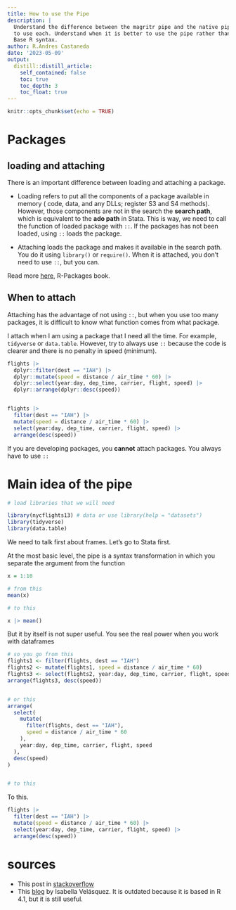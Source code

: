 ```yaml
---
title: How to use the Pipe
description: |
  Understand the difference between the magritr pipe and the native pipe, and when 
  to use each. Understand when it is better to use the pipe rather than regular 
  Base R syntax. 
author: R.Andres Castaneda
date: '2023-05-09'
output:
  distill::distill_article:
    self_contained: false
    toc: true
    toc_depth: 3
    toc_float: true
---
```


```r
knitr::opts_chunk$set(echo = TRUE)

```

# Packages

## loading and attaching

There is an important difference between loading and attaching a package.

-   Loading refers to put all the components of a package available in memory ( code, data, and any DLLs; register S3 and S4 methods). However, those components are not in the search the **search path**, which is equivalent to the **ado path** in Stata. This is way, we need to call the function of loaded package with `::`. If the packages has not been loaded, using `::` loads the package.

-   Attaching loads the package and makes it available in the search path. You do it using `library()` or `require()`. When it is attached, you don't need to use `::`, but you can.

Read more [here](https://r-pkgs.org/dependencies-mindset-background.html#sec-dependencies-attach-vs-load), R-Packages book.

## When to attach

Attaching has the advantage of not using `::`, but when you use too many packages, it is difficult to know what function comes from what package.

I attach when I am using a package that I need all the time. For example, `tidyverse` or `data.table`. However, try to always use `::` because the code is clearer and there is no penalty in speed (minimum).

```r
flights |> 
  dplyr::filter(dest == "IAH") |> 
  dplyr::mutate(speed = distance / air_time * 60) |> 
  dplyr::select(year:day, dep_time, carrier, flight, speed) |> 
  dplyr::arrange(dplyr::desc(speed))


flights |> 
  filter(dest == "IAH") |> 
  mutate(speed = distance / air_time * 60) |> 
  select(year:day, dep_time, carrier, flight, speed) |> 
  arrange(desc(speed))

```

If you are developing packages, you **cannot** attach packages. You always have to use `::`

# Main idea of the pipe

```r
# load libraries that we will need

library(nycflights13) # data or use library(help = "datasets")
library(tidyverse)
library(data.table)

```

We need to talk first about frames. Let's go to Stata first.

At the most basic level, the pipe is a syntax transformation in which you separate the argument from the function

```r
x = 1:10

# from this
mean(x)

# to this 

x |> mean()
```

But it by itself is not super useful. You see the real power when you work with dataframes

```r
# so you go from this
flights1 <- filter(flights, dest == "IAH")
flights2 <- mutate(flights1, speed = distance / air_time * 60)
flights3 <- select(flights2, year:day, dep_time, carrier, flight, speed)
arrange(flights3, desc(speed))


# or this
arrange(
  select(
    mutate(
      filter(flights, dest == "IAH"),
      speed = distance / air_time * 60
    ),
    year:day, dep_time, carrier, flight, speed
  ),
  desc(speed)
)


# to this


```

To this.

```r
flights |> 
  filter(dest == "IAH") |> 
  mutate(speed = distance / air_time * 60) |> 
  select(year:day, dep_time, carrier, flight, speed) |> 
  arrange(desc(speed))
```

# sources

-   This post in [stackoverflow](https://stackoverflow.com/a/72086492/11472481)
-   This [blog](https://ivelasq.rbind.io/blog/understanding-the-r-pipe/) by Isabella Velásquez. It is outdated because it is based in R 4.1, but it is still useful.

